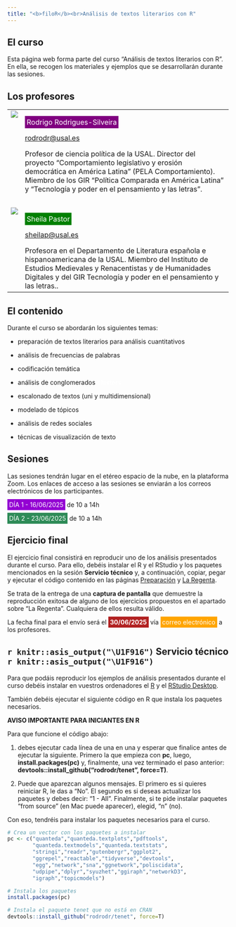 ```yaml
---
title: "<b>filoR</b><br>Análisis de textos literarios con R"
---
```


## El curso

Esta página web forma parte del curso "Análisis de textos literarios con R". En ella, se recogen los materiales y ejemplos que se desarrollarán durante las sesiones.


## Los profesores

<table cellpadding="4">
  <tr>
    <td valign="top">![](foto_rodrigo2.jpg)</td>
    <td valign="top">[Rodrigo Rodrigues-Silveira ]{style="background-color:purple;color:white;padding:4px;"}

[rodrodr\@usal.es](mailto:rodrodr@usal.es)

Profesor de ciencia política de la USAL. Director del proyecto "Comportamiento legislativo y erosión democrática en América Latina" (PELA Comportamiento). Miembro de los GIR "Política Comparada en América Latina" y "Tecnología y poder en el pensamiento y las letras".
</td>
  </tr>
  <tr><td><br></td></tr>
  <tr>
    <td valign="top">![](Sheila.jpg)</td>
    <td valign="top">[Sheila Pastor]{style="background-color:green;color:white;padding:4px;"}

[sheilap\@usal.es](mailto:sheilap@usal.es)

Profesora en el Departamento de Literatura española e hispanoamericana de la USAL. Miembro del Instituto de Estudios Medievales y Renacentistas y de Humanidades Digitales y del GIR Tecnología y poder en el pensamiento y las letras..</td>
  </tr>
</table>


## El contenido

Durante el curso se abordarán los siguientes temas:

-   [preparación de textos literarios]{style="background: url(https://s2.svgbox.net/pen-brushes.svg?ic=brush-1&color=orange);"} para análisis cuantitativos

-   análisis de [frecuencias de palabras]{style="background: url(https://s2.svgbox.net/pen-brushes.svg?ic=brush-2&color=pink);"}

-   codificación temática

-   análisis de conglomerados [<b>clusters</b>]{style="background: url(https://s2.svgbox.net/pen-brushes.svg?ic=brush-3&color=purple);color:white"}

-   escalonado de textos (uni y multidimensional)

-   modelado de tópicos

-   [análisis de redes]{style="background: url(https://s2.svgbox.net/pen-brushes.svg?ic=brush-4&color=skyblue);"} sociales

-   técnicas de [visualización de texto]{style="background: url(https://s2.svgbox.net/pen-brushes.svg?ic=brush-5&color=gold);"}

## Sesiones

Las sesiones tendrán lugar en el etéreo espacio de la nube, en la plataforma Zoom. Los enlaces de acceso a las sesiones se enviarán a los correos electrónicos de los participantes.

[DÍA 1 - 16/06/2025]{style="background-color:darkviolet;color:white;padding:4px;"} de 10 a 14h

[DÍA 2 - 23/06/2025]{style="background-color:seagreen;color:white;padding:4px; "} de 10 a 14h


## Ejercicio final

El ejercicio final consistirá en reproducir uno de los análisis presentados durante el curso. Para ello, debéis instalar el R y el RStudio y los paquetes mencionados en la sesión **Servicio técnico** y, a continuación, copiar, pegar y ejecutar el código contenido en las páginas [Preparación](prepa.html){target=_blank} y [La Regenta](regenta.html){target=_blank}.

Se trata de la entrega de una **captura de pantalla** que demuestre la reproducción exitosa de alguno de los ejercicios propuestos en el apartado sobre "La Regenta". Cualquiera de ellos resulta válido.


La fecha final para el envío será el [<b>30/06/2025</b>]{style="background-color:firebrick;color:white;padding:4px;"} vía [correo electrónico]{style="background-color:orange;color:white;padding:4px;"} a los profesores.



## `r knitr::asis_output("\U1F916")` Servicio técnico `r knitr::asis_output("\U1F916")`

Para que podáis reproducir los ejemplos de análisis presentados durante el curso debéis instalar en vuestros ordenadores el [R](https://cran.r-project.org/) y el [RStudio Desktop](https://posit.co/downloads/).

También debéis ejecutar el siguiente código en R que instala los paquetes necesarios. 

**AVISO IMPORTANTE PARA INICIANTES EN R**

Para que funcione el código abajo:

1. debes ejecutar cada línea de una en una y esperar que finalice antes de ejecutar la siguiente. Primero la que empieza con **pc**, luego, **install.packages(pc)** y, finalmente, una vez terminado el paso anterior: **devtools::install_github("rodrodr/tenet", force=T)**.

2. Puede que aparezcan algunos mensajes. El primero es si quieres reiniciar R, le das a "No". El segundo es si deseas actualizar los paquetes y debes decir: "1 - All". Finalmente, si te pide instalar paquetes "from source" (en Mac puede aparecer), elegid, "n" (no). 

Con eso, tendréis para instalar los paquetes necesarios para el curso.


```r

# Crea un vector con los paquetes a instalar
pc <- c("quanteda","quanteda.textplots","pdftools",
        "quanteda.textmodels","quanteda.textstats",
        "stringi","readr","gutenbergr","ggplot2",
        "ggrepel","reactable","tidyverse","devtools",
        "egg","network","sna","ggnetwork","poliscidata",
        "udpipe","dplyr","syuzhet","ggiraph","networkD3",
        "igraph","topicmodels")

# Instala los paquetes
install.packages(pc)

# Instala el paquete tenet que no está en CRAN
devtools::install_github("rodrodr/tenet", force=T)

```
